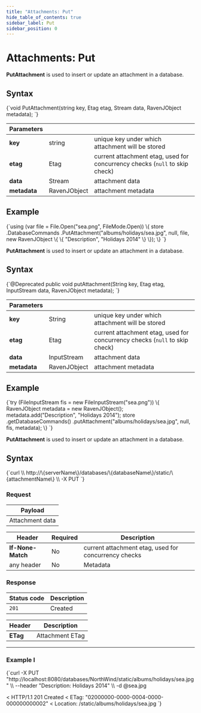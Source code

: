 ---
title: "Attachments: Put"
hide_table_of_contents: true
sidebar_label: Put
sidebar_position: 0
---




# Attachments: Put
<LanguageSwitcher supportedLanguages={supportedLanguages} />
<LanguageContent language="csharp">


**PutAttachment** is used to insert or update an attachment in a database.

## Syntax

<TabItem value="put_1" label="put_1">
<CodeBlock language="csharp">
{`void PutAttachment(string key, Etag etag, Stream data, RavenJObject metadata);
`}
</CodeBlock>
</TabItem>

| Parameters | | |
| ------------- | ------------- | ----- |
| **key** | string | unique key under which attachment will be stored |
| **etag** | Etag | current attachment etag, used for concurrency checks (`null` to skip check)  |
| **data** | Stream | attachment data |
| **metadata** | RavenJObject | attachment metadata |

## Example

<TabItem value="put_2" label="put_2">
<CodeBlock language="csharp">
{`using (var file = File.Open("sea.png", FileMode.Open))
\{
	store
		.DatabaseCommands
		.PutAttachment("albums/holidays/sea.jpg", null, file, new RavenJObject
			                                           \{
				                                           \{ "Description", "Holidays 2014" \}
			                                           \});
\}
`}
</CodeBlock>
</TabItem>


</LanguageContent>
<LanguageContent language="java">


**PutAttachment** is used to insert or update an attachment in a database.

## Syntax

<TabItem value="put_1" label="put_1">
<CodeBlock language="java">
{`@Deprecated
public void putAttachment(String key, Etag etag, InputStream data, RavenJObject metadata);
`}
</CodeBlock>
</TabItem>

| Parameters | | |
| ------------- | ------------- | ----- |
| **key** | String | unique key under which attachment will be stored |
| **etag** | Etag | current attachment etag, used for concurrency checks (`null` to skip check)  |
| **data** | InputStream | attachment data |
| **metadata** | RavenJObject | attachment metadata |

## Example

<TabItem value="put_2" label="put_2">
<CodeBlock language="java">
{`try (FileInputStream fis = new FileInputStream("sea.png")) \{
  RavenJObject metadata = new RavenJObject();
  metadata.add("Description", "Holidays 2014");
  store
  .getDatabaseCommands()
  .putAttachment("albums/holidays/sea.jpg", null, fis, metadata);
\}
`}
</CodeBlock>
</TabItem>


</LanguageContent>
<LanguageContent language="http">


**PutAttachment** is used to insert or update an attachment in a database.

## Syntax

<TabItem value="json" label="json">
<CodeBlock language="json">
{`curl \\
	http://\{serverName\}/databases/\{databaseName\}/static/\{attachmentName\} \\
	-X PUT
`}
</CodeBlock>
</TabItem>

### Request

| Payload |
| ------- |
| Attachment data |

| Header | Required | Description |
| --------| ------- | --- |
| **If-None-Match** | No | current attachment etag, used for concurrency checks |
| any header | No |  Metadata |


### Response

| Status code | Description |
| ----------- | - |
| `201` | Created |

| Header | Description |
| -------- | - |
| **ETag** | Attachment ETag |

---

### Example I

<TabItem value="json" label="json">
<CodeBlock language="json">
{`curl -X PUT "http://localhost:8080/databases/NorthWind/static/albums/holidays/sea.jpg"  \\
	--header "Description: Holidays 2014" \\
	-d @sea.jpg

< HTTP/1.1 201 Created
< ETag: "02000000-0000-0004-0000-000000000002"
< Location: /static/albums/holidays/sea.jpg
`}
</CodeBlock>
</TabItem>


</LanguageContent>

<!---
- [How to update attachment metadata only?](../../../client-api/commands/attachments/how-to/update-attachment-metadata-only)
- [GetAttachment](../../../client-api/commands/attachments/get)
- [DeleteAttachment](../../../client-api/commands/attachments/delete)

-->